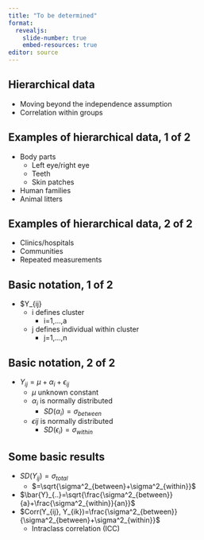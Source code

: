 ```yaml
---
title: "To be determined"
format: 
  revealjs:
    slide-number: true
    embed-resources: true
editor: source
---
```


## Hierarchical data

-   Moving beyond the independence assumption
-   Correlation within groups

::: notes

:::

## Examples of hierarchical data, 1 of 2

-   Body parts
    -   Left eye/right eye
    -   Teeth
    -   Skin patches
-   Human families
-   Animal litters

## Examples of hierarchical data, 2 of 2

-   Clinics/hospitals
-   Communities
-   Repeated measurements

## Basic notation, 1 of 2

-   $Y_{ij}
    -   i defines cluster
        -   i=1,...,a
    -   j defines individual within cluster
        -   j=1,...,n

## Basic notation, 2 of 2

-   $Y_{ij} = \mu+\alpha_i+\epsilon_{ij}$
    -   $\mu$ unknown constant
    -   $\alpha_i$ is normally distributed
        -   $SD(\alpha_i)=\sigma_{between}$
    -   $\epsilon{ij}$ is normally distributed
        -   $SD(\epsilon_i)=\sigma_{within}$

## Some basic results

-   $SD(Y_{ij})=\sigma_{total}$
    -    $=\sqrt{\sigma^2_{between}+\sigma^2_{within}}$
-   $\bar{Y}_{..}=\sqrt{\frac{\sigma^2_{between}}{a}+\frac{\sigma^2_{within}}{an}}$
-   $Corr(Y_{ij}, Y_{ik})=\frac{\sigma^2_{between}}{\sigma^2_{between}+\sigma^2_{within}}$
    -   Intraclass correlation (ICC)